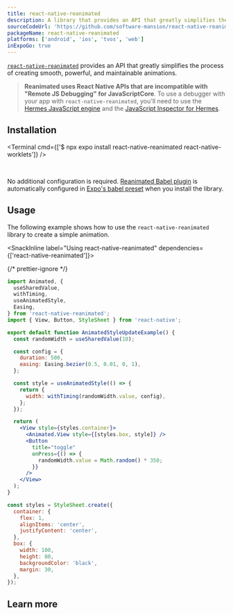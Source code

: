 ```yaml
---
title: react-native-reanimated
description: A library that provides an API that greatly simplifies the process of creating smooth, powerful, and maintainable animations.
sourceCodeUrl: 'https://github.com/software-mansion/react-native-reanimated'
packageName: react-native-reanimated
platforms: ['android', 'ios', 'tvos', 'web']
inExpoGo: true
---
```




[`react-native-reanimated`](https://docs.swmansion.com/react-native-reanimated/docs/fundamentals/getting-started/) provides an API that greatly simplifies the process of creating smooth, powerful, and maintainable animations.

> **Reanimated uses React Native APIs that are incompatible with "Remote JS Debugging" for JavaScriptCore**. To use a debugger with your app with `react-native-reanimated`, you'll need to use the [Hermes JavaScript engine](/guides/using-hermes) and the [JavaScript Inspector for Hermes](/guides/using-hermes#javascript-inspector-for-hermes).

## Installation

<Terminal cmd={['$ npx expo install react-native-reanimated react-native-worklets']} />

<br />

No additional configuration is required. [Reanimated Babel plugin](https://docs.swmansion.com/react-native-reanimated/docs/fundamentals/glossary#reanimated-babel-plugin) is automatically configured in [Expo's babel preset](https://www.npmjs.com/package/babel-preset-expo) when you install the library.

## Usage

The following example shows how to use the `react-native-reanimated` library to create a simple animation.

<SnackInline label="Using react-native-reanimated" dependencies={['react-native-reanimated']}>

{/* prettier-ignore */}
```jsx
import Animated, {
  useSharedValue,
  withTiming,
  useAnimatedStyle,
  Easing,
} from 'react-native-reanimated';
import { View, Button, StyleSheet } from 'react-native';

export default function AnimatedStyleUpdateExample() {
  const randomWidth = useSharedValue(10);

  const config = {
    duration: 500,
    easing: Easing.bezier(0.5, 0.01, 0, 1),
  };

  const style = useAnimatedStyle(() => {
    return {
      width: withTiming(randomWidth.value, config),
    };
  });

  return (
    <View style={styles.container}>
      <Animated.View style={[styles.box, style]} />
      <Button
        title="toggle"
        onPress={() => {
          randomWidth.value = Math.random() * 350;
        }}
      />
    </View>
  );
}

const styles = StyleSheet.create({
  container: {
    flex: 1,
    alignItems: 'center',
    justifyContent: 'center',
  },
  box: {
    width: 100,
    height: 80,
    backgroundColor: 'black',
    margin: 30,
  },
});
```

</SnackInline>

## Learn more

<BoxLink
  title="Visit official documentation"
  description="Get full information on API and its usage."
  Icon={BookOpen02Icon}
  href="https://docs.swmansion.com/react-native-reanimated/docs/fundamentals/your-first-animation"
/>
